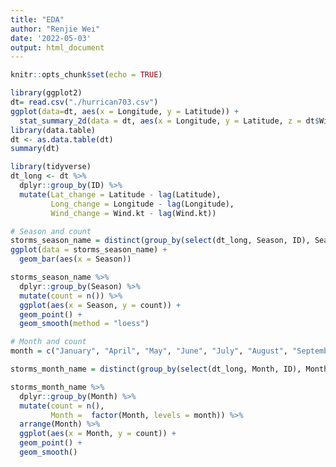 ```yaml
---
title: "EDA"
author: "Renjie Wei"
date: '2022-05-03'
output: html_document
---
```


```r
knitr::opts_chunk$set(echo = TRUE)
```

```r
library(ggplot2)
dt= read.csv("./hurrican703.csv")
ggplot(data=dt, aes(x = Longitude, y = Latitude)) + 
  stat_summary_2d(data = dt, aes(x = Longitude, y = Latitude, z = dt$Wind.kt), fun = median, binwidth = c(1, 1), show.legend = TRUE)
library(data.table)
dt <- as.data.table(dt)
summary(dt)
```

```r
library(tidyverse)
dt_long <- dt %>%
  dplyr::group_by(ID) %>% 
  mutate(Lat_change = Latitude - lag(Latitude),
         Long_change = Longitude - lag(Longitude),
         Wind_change = Wind.kt - lag(Wind.kt))
```

```r
# Season and count
storms_season_name = distinct(group_by(select(dt_long, Season, ID), Season))
ggplot(data = storms_season_name) + 
  geom_bar(aes(x = Season))

storms_season_name %>% 
  dplyr::group_by(Season) %>% 
  mutate(count = n()) %>% 
  ggplot(aes(x = Season, y = count)) +
  geom_point() +
  geom_smooth(method = "loess")

# Month and count
month = c("January", "April", "May", "June", "July", "August", "September", "October", "November", "December")

storms_month_name = distinct(group_by(select(dt_long, Month, ID), Month))

storms_month_name %>% 
  dplyr::group_by(Month) %>% 
  mutate(count = n(),
         Month =  factor(Month, levels = month)) %>% 
  arrange(Month) %>% 
  ggplot(aes(x = Month, y = count)) +
  geom_point() +
  geom_smooth()

```




